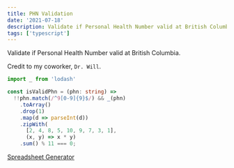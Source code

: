 ```yaml
---
title: PHN Validation
date: '2021-07-18'
description: Validate if Personal Health Number valid at British Columbia
tags: ['typescript']
---
```


Validate if Personal Health Number valid at British Columbia.

Credit to my coworker, `Dr. Will`.

```ts
import _ from 'lodash'

const isValidPhn = (phn: string) => 
  !!phn.match(/^9[0-9]{9}$/) && _(phn)
    .toArray()
    .drop(1)
    .map(d => parseInt(d))
    .zipWith(
      [2, 4, 8, 5, 10, 9, 7, 3, 1], 
      (x, y) => x * y)
    .sum() % 11 === 0;
```

[Spreadsheet Generator](https://docs.google.com/spreadsheets/d/1d2fjjzpjEdZ0Yjlo4FFhdQwZPk-qFNlYCt6aMKNuuTE/edit#gid=0)
